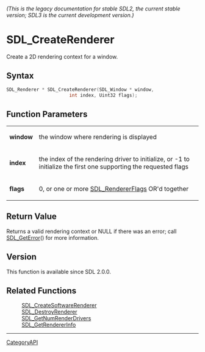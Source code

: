 ====== (This is the legacy documentation for stable SDL2, the current stable version; SDL3 is the current development version.) ======
= SDL_CreateRenderer =

Create a 2D rendering context for a window.

== Syntax ==

<syntaxhighlight lang='c'>
SDL_Renderer * SDL_CreateRenderer(SDL_Window * window,
                       int index, Uint32 flags);
</syntaxhighlight>

== Function Parameters ==

{|
|'''window'''
|the window where rendering is displayed
|-
|'''index'''
|the index of the rendering driver to initialize, or -1 to initialize the first one supporting the requested flags
|-
|'''flags'''
|0, or one or more [[SDL_RendererFlags]] OR'd together
|}

== Return Value ==

Returns a valid rendering context or NULL if there was an error; call
[[SDL_GetError]]() for more information.

== Version ==

This function is available since SDL 2.0.0.

== Related Functions ==

:[[SDL_CreateSoftwareRenderer]]
:[[SDL_DestroyRenderer]]
:[[SDL_GetNumRenderDrivers]]
:[[SDL_GetRendererInfo]]

----
[[CategoryAPI]]


